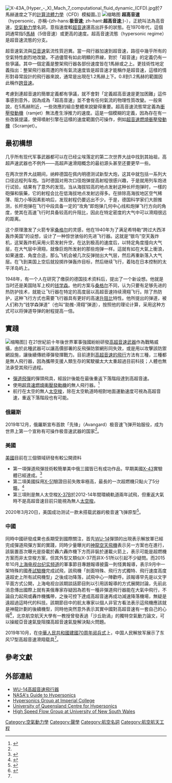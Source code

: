 {{noteTA
|T=zh-hans:超高音速; zh-hant:極音速;
|1=zh-hans:超高音速; zh-hant:極音速;
|G1=Aero
}}
[[File:X-43A_(Hyper_-_X)_Mach_7_computational_fluid_dynamic_(CFD).jpg|thumb]]於7馬赫速度之下的[[計算流體力學|計算流體力學]]（CFD）模擬圖。]]
[[File:ScramjetDiagram.gif|缩略图]]
'''超高音速'''（hypersonic，亦稱-{zh-hans:'''极音速'''; zh-hant:'''超高音速''';}-），正統叫法為高音速，[[空氣動力學|空氣動力學]]名詞，意指速度較[[超音速|超音速]]還高出許多的狀態。在1970年代，這個詞通常指5[[馬赫|馬赫]]（5倍音速）或更高的速度。超高音速流態（hypersonic regime）是超音速流態的分支。

超音速氣流與[[亞音速|亞音速]]氣流性質迥異。當一飛行器加速到超音速，路徑中幾乎所有的空氣特性劇烈地改變。不過儘管有如此明顯的界線，對於「超音速」的定義仍有一些爭議。其中一個定義是整架飛行器各部份速度皆在1馬赫或之上。更技術性地定義指出：整架飛行器周遭的所有氣流速度皆是超音速才能稱作是超音速，這樣的情形對尋常設計的飛行器來說，通常是出現在1.2馬赫上下。0.8到1.2馬赫的範圍因此稱作[[跨音速|跨音速]]。

考慮到連超音速的簡單定義都有爭議，就不會對「定義超高音速是更加困難」這件事感到意外，因為成為「超高音速」並不會有任何氣流的物理性質改變。一般來說，在5馬赫附近，一些效應的組合整體來說變得重要。超高音速流態常定義為[[衝壓發動機|衝壓發動機]]（ramjet）無法產生淨推力的速度。這是一個模糊的定義，因為存在有一些改裝提議，使得噴射引擎在這樣的速度範圍仍可操作，例如[[超音速燃燒衝壓發動機|超音速燃燒衝壓發動機]]（Scramjet）。

==最初構想==

几乎所有现代军事武器都可以在已经尘埃落定的第二次世界大战中找到其始祖，高超声速武器也不例外——高超声速滑翔概念的最初源头甚至还要更早一些。

在两次世界大战期间，纳粹德国在佩内明德测试新型大炮，这其中就包括一系列大口径远程列车炮。当时德国对用次口径炮弹提高射程很感兴趣，于是就用列车炮进行试验，结果有了意外的发现。当从海拔较高的地点发射这种长杆炮弹时，一樣的砲彈和裝藥，它的射程会比在低海拔地点发射远得多。在排除高海拔地区空气稀薄、阻力小等因素影响后，发现射程仍要远出不少。于是，德国科学家们大胆推测，长杆炮弹在飞行中段具备一定的“攻角”即炮弹几何中心线和炮弹飞行方向的角度，使其在高速飞行时具备较高的升阻比，因此在特定密度的大气中可以滑翔很远的距离。

这个原理激发了火箭专家[[桑格尔|桑格尔]]的灵感，他在1940年为了满足希特勒“跨过大西洋轰炸美国”的设想，设计了一种惊世骇俗的先进飞行器。这就是“银鸟”空天轰炸机，这架轰炸机采用火箭发射升空，在达到极高的速度后，以特定角度撞向大气层，在大气层中滑翔，就像巨炮所发射的那些炮弹一样。這就有如在大氣上衝浪，如果速度、角度合适，那么飞机会被几次反弹抛出大气层，然后再重新落入大气层。在飞到美国上空后就投掷炸弹轰炸目标，然后继续飞行，着陆在日本控制的太平洋岛屿上。

1948年，有一个人在研究了缴获的德国技术资料后，提出了一个新设想。他就是当时还是美国陆军上校的[[钱学森|钱学森]]。他的方案与[[桑格尔|桑格尔]]不同，认为只要有足够先进的热防护技术，就能让飞行器在特定的高度层以高超音速持续滑翔飞行。除了热防护，这种飞行方式也需要飞行器具有更好的高速[[升阻比|升阻比]]特性。他所提出的弹道，被人们称为“钱学森弹道”（也叫“助推-滑翔”弹道），按照他的理论计算，采用这种方式可以将弹道导弹的射程提高一倍。

==實踐==
[[File:Chinese_Hypersonic_Gliding_Vehicle.jpg|缩略图]]]]
在21世紀前十年後世界軍事強國紛紛研發[[高超音速武器|高超音速武器]]作為戰略威攝，由於此種武器可以讓高價部署的反飛彈防禦網形同失效，或是用以攻擊該防禦網設施，讓後續傳統導彈發揮戰力。目前達到[[高超音速飛行|高超音速的飛行]]方法有三種，三種都是無人飛行器，因為攜帶支援人類生存的駕駛艙太大太重超過目前科技；人體也無法承受其飛行過程。
*[[彈道飛彈|彈道飛彈]]的彈頭飛具，經設計後能在最後重返下落階段達到高超音速。
*使用[[超音速燃燒衝壓發動機|超音速燃燒衝壓發動機]]的無人飛行器。<ref>{{Cite web |url=http://www.guancha.cn/XiYaZhou/2015_06_16_323520.shtml |title=觀察者網-高音速之謎 |accessdate=2015-06-19 |archive-date=2015-06-19 |archive-url=https://web.archive.org/web/20150619112422/http://www.guancha.cn/XiYaZhou/2015_06_16_323520.shtml |dead-url=no }}</ref>
*航行在太空的無人[[太空梭|太空梭]]，除在太空軌道時相對地面運動速度可視為高超音速，重返下落階段也有可能。
===俄羅斯===
2019年12月，俄羅斯宣布首款「先锋」（Avangard）极音速飞弹开始服役，成为世界上第一个宣称有可操作极音速武器的国家<ref name=rfi/>。
===美國===
[[美國|美國]]目前在三個領域研發有較公開資料
*第一項彈道飛彈技術較簡單美中俄三國皆已有成功作品，早期美國[[X-43|X-43]]實驗體已經達成。<ref>{{Cite web |url=http://boeing.mediaroom.com/index.php?s=20295&item=128669 |title=Boeing X-51A WaveRider Sets  |accessdate=2015-10-23 |archive-date=2016-03-04 |archive-url=https://web.archive.org/web/20160304052913/http://boeing.mediaroom.com/index.php?s=20295&item=128669 |dead-url=no }}</ref>
*第二項美國採用[[X-51|X-51]]驗證目前失敗率極高，最長的一次超燃機只點火了5分鐘。<ref>{{cite book|last=Anderson|first=John|year=2006|title=Hypersonic and High-Temperature Gas Dynamics Second Edition|publisher=AIAA Education Series|isbn=1-56347-780-7}}</ref>
*第三項則是無人太空梭[[X-37|X-37]]B於2012-14年間環繞軌道兩年試飛，但重返大氣時不是高超音速目前只能視為無人[[太空梭|太空梭]]。

2020年3月20日，美国成功测试一款未搭载武器的极音速飞弹原型<ref name=rfi>{{Cite web |url=http://www.rfi.fr/cn/contenu/20200321-%E7%BE%8E%E5%9B%BD%E5%A5%8B%E8%B5%B7%E7%9B%B4%E8%BF%BD%E4%B8%AD%E4%BF%84-%E6%B5%8B%E8%AF%95%E6%9E%81%E9%9F%B3%E9%80%9F%E9%A3%9E%E5%BC%B9%E6%88%90%E5%8A%9F |title=美国奋起直追中俄 测试极音速飞弹成功 |accessdate=2020-03-21 |archive-date=2020-03-21 |archive-url=https://web.archive.org/web/20200321204949/http://www.rfi.fr/cn/contenu/20200321-%E7%BE%8E%E5%9B%BD%E5%A5%8B%E8%B5%B7%E7%9B%B4%E8%BF%BD%E4%B8%AD%E4%BF%84-%E6%B5%8B%E8%AF%95%E6%9E%81%E9%9F%B3%E9%80%9F%E9%A3%9E%E5%BC%B9%E6%88%90%E5%8A%9F |dead-url=no }}</ref>。
===中國===
同時中國研發成果也長期受到國際關注，首先[[WU-14|WU-14]]彈頭的出現表示解放軍已經完成彈道飛彈方案的實踐，同時少量曝光的[[神龍空天飛機|神龍空天飛機]]表示另一方案也在進行，該裝置首次曝光是掛載於轟六轟炸機下方而非裝於運載火箭上，表示可能是超燃機方案而非太空梭方案，但其外型又類似X-37而非X-51所以引起不少疑問。而2015年10月[[上海电视台纪实频道|上海电视台纪实频道]]的軍事節目專題報導披露一則怪異報導，表示9月中一架特殊的國產[[試驗機|試驗機]]完成試飛，該飛機「剖面特殊、飛行方式獨特、飛行速度高度遠超史上所有試飛機型」之後成功降落，試飛中心一陣歡呼。該報導早先是以文字平面方式公開，上海电视台該期談話節目則以引用該報導的方式展開討論，先前此消息傳出國際上就有美俄專家存疑因為若有一種非彈道飛行器能在大氣中飛行，不論自力起飛或轟炸機攜帶，之後可控下達成高超音速再成功減速降落機場，無疑是遠超過這時代的科技。該期節目中的航太專家以個人非官方看法表示這飛機應該就是神龍計劃的後續機型，同時他突然意外表示其實中國對高超音速有一套自己的心得<ref>{{Cite web |url=http://www.guancha.cn/military-affairs/2015_09_18_334815.shtml |title=上海电视台-中國神秘飛機 |access-date=2017-12-30 |archive-url=https://web.archive.org/web/20171231003548/http://www.guancha.cn/military-affairs/2015_09_18_334815.shtml |archive-date=2017-12-31 |dead-url=yes }}</ref>，北京航空航天大學有一教授曾發表過「沙丘助渦」的獨特空氣動力論文，可以操縱亞音速氣旋阻擋高超音速氣旋解決點火問題。

2019年10月，在[[庆祝中华人民共和国成立70周年大会#阅兵式|中華人民共和國建國70周年阅兵式]]上，中国人民解放军展示了东风17型高超音速滑翔载具<ref name=rfi/>。

==參考文獻==
{{reflist}}
==外部連結==
{{Commons category|Hypersonics}}
*[[WU-14高超音速飛行器|WU-14高超音速飛行器]]
*[https://web.archive.org/web/20160412050110/http://www.grc.nasa.gov/WWW/BGH/index.html NASA's Guide to Hypersonics]
*[https://web.archive.org/web/20121011210111/http://www3.imperial.ac.uk/hypersonics Hypersonics Group at Imperial College]
*[http://www.mech.uq.edu.au/hyper/ University of Queensland Centre for Hypersonics] {{Wayback|url=http://www.mech.uq.edu.au/hyper/ |date=20131104113433 }}
*[http://seit.unsw.adfa.edu.au/research/activity.php?activity_id=42 High Speed Flow Group at University of New South Wales] {{Wayback|url=http://seit.unsw.adfa.edu.au/research/activity.php?activity_id=42 |date=20151026201851 }}


[[Category:空氣動力學|Category:空氣動力學]]
[[Category:聲學|Category:聲學]]
[[Category:航空名詞|Category:航空名詞]]
[[Category:航空航天工程|Category:航空航天工程]]